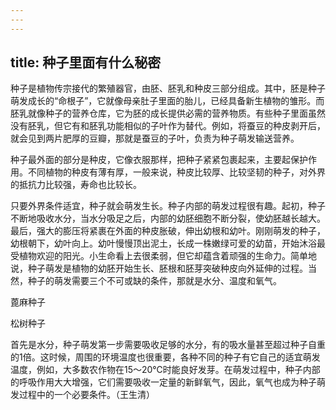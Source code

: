 ```yaml
---
---
---
```

title: 种子里面有什么秘密
---




种子是植物传宗接代的繁殖器官，由胚、胚乳和种皮三部分组成。其中，胚是种子萌发成长的“命根子”，它就像母亲肚子里面的胎儿，已经具备新生植物的雏形。而胚乳就像种子的营养仓库，它为胚的成长提供必需的营养物质。有些种子里面虽然没有胚乳，但它有和胚乳功能相似的子叶作为替代。例如，将蚕豆的种皮剥开后，就会见到两片肥厚的豆瓣，那就是蚕豆的子叶，负责为种子萌发输送营养。

种子最外面的部分是种皮，它像衣服那样，把种子紧紧包裹起来，主要起保护作用。不同植物的种皮有薄有厚，一般来说，种皮比较厚、比较坚韧的种子，对外界的抵抗力比较强，寿命也比较长。



只要外界条件适宜，种子就会萌发生长。种子内部的萌发过程很有趣。起初，种子不断地吸收水分，当水分吸足之后，内部的幼胚细胞不断分裂，使幼胚越长越大。最后，强大的膨压将紧裹在外面的种皮胀破，伸出幼根和幼叶。刚刚萌发的种子，幼根朝下，幼叶向上。幼叶慢慢顶出泥土，长成一株嫩绿可爱的幼苗，开始沐浴最受植物欢迎的阳光。小生命看上去很柔弱，但它却蕴含着顽强的生命力。简单地说，种子萌发是植物的幼胚开始生长、胚根和胚芽突破种皮向外延伸的过程。当然，种子的萌发需要三个不可或缺的条件，那就是水分、温度和氧气。

蓖麻种子



松树种子



首先是水分，种子萌发第一步需要吸收足够的水分，有的吸水量甚至超过种子自重的1倍。这时候，周围的环境温度也很重要，各种不同的种子有它自己的适宜萌发温度，例如，大多数农作物在15～20℃时能良好发芽。在萌发过程中，种子内部的呼吸作用大大增强，它们需要吸收一定量的新鲜氧气，因此，氧气也成为种子萌发过程中的一个必要条件。（王生清）
